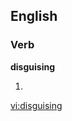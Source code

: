 
==English==

===Verb===
'''disguising'''

# {{present participle of|[[disguise]]}}

[[vi:disguising]]